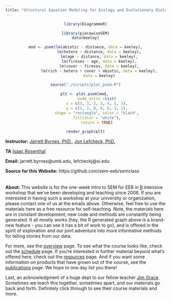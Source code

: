 ```yaml
---
title: "Structural Equation Modeling for Ecology and Evolutionary Biology"
---
```


<center>
```r
library(DiagrammeR)

library(piecewiseSEM)
data(keeley)

mod <- psem(lm(abiotic ~ distance, data = keeley),
            lm(hetero ~ distance, data = keeley),
            lm(age ~ distance, data = keeley),
            lm(firesev ~ age, data = keeley),
            lm(cover ~ firesev, data = keeley),
            lm(rich ~ hetero + cover + abiotic, data = keeley),
            data = keeley)

source("./scripts/plot_psem.R")

plt <- plot.psem(mod, 
          node_attrs =list(
          x = c(3, 3, 2, 3, 4, 5, 1),
          y = c(1, 2, 0, 0, 0, 1, 1),
          shape = "rectangle", color = "black",
          fillcolor = "white"),
          return = TRUE)

render_graph(plt)

```
</center>

**Instructor:** [Jarrett Byrnes, PhD.](http://byrneslab.net), [Jon Lefcheck, PhD.](https://jonlefcheck.net)

**TA** [Isaac Rosenthal](http://byrneslab.net/project/isaac-rosenthal/)

**Email:** jarrett.byrnes@umb.edu, lefcheckj@si.edu


**Source for this Website:** https://github.com/sem-eeb/semclass
&nbsp;  
&nbsp;  
&nbsp;  
**About:** This website is for the one-week Intro to SEM for EEB in [R](http://r-project.org) intensive workshop that we've been developing and teaching since 2008. If you are interested in having such a workshop at your university or organization, please contact one of us at the emails above. Otherwise, feel free to use the materials here as a free resource for self-teaching. Note, the materials here are in constant development; new code and methods are constantly being generated. It all mostly works (hey, the R generated graph above is a brand-new feature - you can see it has a bit of work to go), and is offered in the spirit of exploration and our joint adventure into more informative methods for telling stories from our data.  
  
For more, see the [overview](overview.html) page. To see what the course looks like, check out the [schedule](schedule.html) page. If you're interested in further material beyond what's offered here, check out the [resources](resources.html) page. And if you want some information on products that have grown out of the course, see the [publications](publications.html) page. We hope to one day list you there!  
  
Last, an acknowledgment of a huge dept to our fellow teacher [Jim Grace](https://www.usgs.gov/centers/wetland-and-aquatic-research-center/science/quantitative-analysis-using-structural-equation?qt-science_center_objects=0#qt-science_center_objects). Sometimes we teach this together, sometimes apart, and our materials go back and forth. Definitely click through to see their course materials and more.  